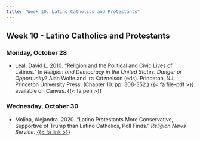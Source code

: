 ```yaml
---
title: "Week 10: Latino Catholics and Protestants"
---
```


::: {.content-visible when-format="pdf"}

## Week 10 - Latino Catholics and Protestants

:::


[//]: <> (Need to write intro)

### Monday, October 28

- Leal, David L. 2010. "Religion and the Political and Civic Lives of Latinos." In *Religion and Democracy in the United States: Danger or Opportunity?* Alan Wolfe and Ira Katznelson (eds). Princeton, NJ: Princeton University Press. (Chapter 10: pp. 308-352.) {{< fa file-pdf >}} available on Canvas. {{< fa pen >}}



### Wednesday, October 30

- Molina, Alejandra. 2020. "Latino Protestants More Conservative, Supportive of Trump than Latino Catholics, Poll Finds." *Religion News Service.* [{{< fa link >}}](https://religionnews.com/2020/12/01/latino-protestants-more-conservative-supportive-of-trump-than-latino-catholics-poll-finds/)


